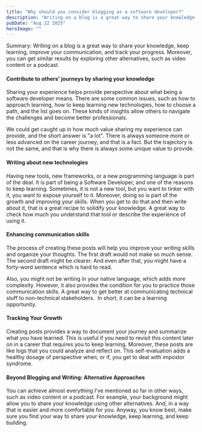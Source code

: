 ```yaml
---
title: "Why should you consider blogging as a software developer?"
description: "Writing on a blog is a great way to share your knowledge, keep learning, improve your communication, and track your progress. Moreover, you can get similar results by exploring other alternatives, such as video content or a podcast."
pubDate: "Aug 22 2025"
heroImage: ""
---
```


Summary: Writing on a blog is a great way to share your knowledge, keep learning, improve your communication, and track your progress. Moreover, you can get similar results by exploring other alternatives, such as video content or a podcast.

#### Contribute to others' journeys by sharing your knowledge

Sharing your experience helps provide perspective about what being a software developer means. There are some common issues, such as how to approach learning, how to keep learning new technologies, how to choose a path, and the list goes on. These kinds of insights allow others to navigate the challenges and become better professionals.

We could get caught up in how much value sharing my experience can provide, and the short answer is "a lot". There is always someone more or less advanced on the career journey, and that is a fact. But the trajectory is not the same, and that is why there is always some unique value to provide.

#### Writing about new technologies

Having new tools, new frameworks, or a new programming language is part of the deal. It is part of being a Software Developer, and one of the reasons to keep learning. Sometimes, it is not a new tool, but you want to tinker with it, you want to expose yourself to it. Moreover, doing so is part of the growth and improving your skills. When you get to do that and then write about it, that is a great recipe to solidify your knowledge. A great way to check how much you understand that tool or describe the experience of using it.

#### Enhancing communication skills

The process of creating these posts will help you improve your writing skills and organize your thoughts. The first draft would not make so much sense. The second draft might be clearer. And even after that, you might have a forty-word sentence which is hard to read.

Also, you might not be writing in your native language, which adds more complexity. However, it also provides the condition for you to practice those communication skills. A great way to get better at communicating technical stuff to non-technical stakeholders.  In short, it can be a learning opportunity.

#### Tracking Your Growth

Creating posts provides a way to document your journey and summarize what you have learned. This is useful if you need to revisit this content later on in a career that requires you to keep learning. Moreover, these posts are like logs that you could analyze and reflect on. This self-evaluation adds a healthy dosage of perspective when, or if, you get to deal with impostor syndrome. 

#### Beyond Blogging and Writing: Alternative Approaches

You can achieve almost everything I've mentioned so far in other ways, such as video content or a podcast. For example, your background might allow you to share your knowledge using other alternatives. And, in a way that is easier and more comfortable for you. Anyway, you know best, make sure you find your way to share your knowledge, keep learning, and keep building.
